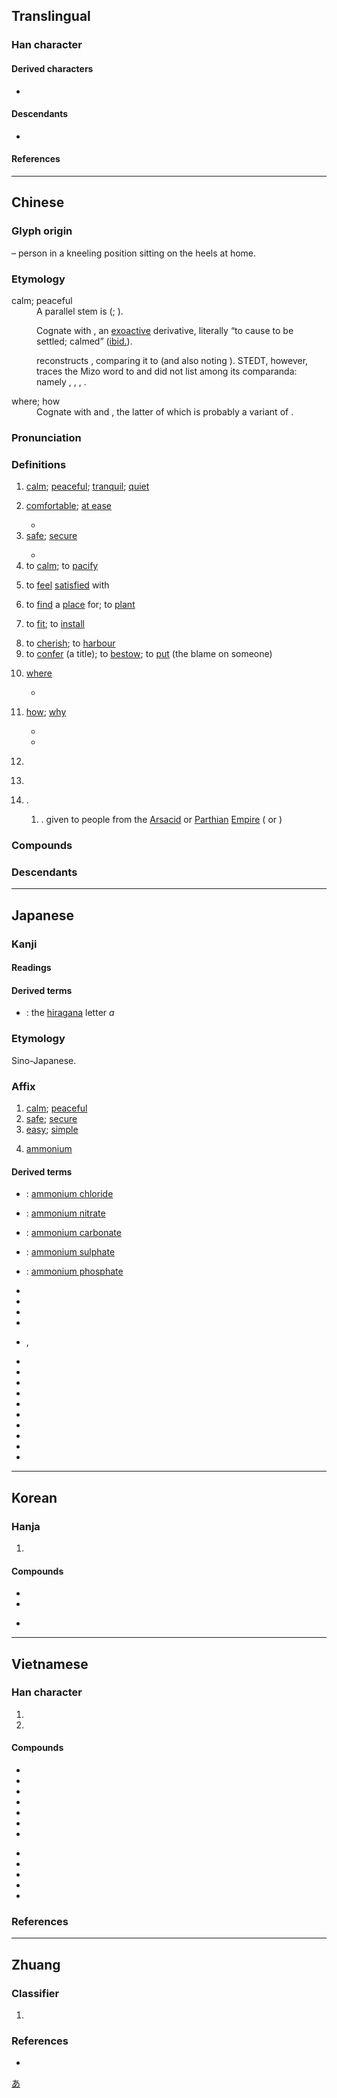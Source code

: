 {{character info}}
==Translingual==
{{stroke order|strokes=6}}
{{stroke order|type=animate}}

===Han character===
{{Han char|rn=40|rad=宀|as=03|sn=6|four=30404|canj=JV|ids=⿱宀女}}

====Derived characters====
* {{l|mul|[[侒]], [[咹]], [[垵]], [[姲]], [[峖]], [[𪫲]], [[按]], [[洝]], [[㫨]], [[胺]], [[桉]], [[𤇼]], [[𤥃]], [[𥅥]], [[𥞬]], [[𫃀]], [[𥿽]], [[𬢨]], [[銨]]([[铵]]), [[鞍]], [[𫗒]], [[𩣑]]([[䯃]]), [[鮟]]([[𩽾]]), [[𠡓]], [[䢿]], [[頞]], [[𮪂]], [[鴳]]([[𫛩]]), [[晏]], [[氨]], [[𡠺]], [[荌]], [[𡋅]], [[案]], [[䀂]], [[䅁]], [[㝧]], [[鞌]]}}

====Descendants====
* {{l|ja|あ}} {{q|[[hiragana|Hiragana]] character derived from [[man'yōgana]]}}

====References====
{{Han ref|kx=0282.080|dkj=07072|dj=0552.050|hdz=20913.090|uh=5B89}}

----

==Chinese==
{{zh-forms|alt=侒,𠕷,𭑨,𡚴}}
{{zh-wp|zh|yue|gan}}

===Glyph origin===
{{Han etyl}}
{{Han compound|宀|女|ls=ic|t1=house|t2=a woman or a kneeling person}} – person in a kneeling position sitting on the heels at home.

===Etymology===
; calm; peaceful
: A parallel stem is {{och-l|宴|to be at ease; to rest|id=2}} ({{zh-ref|Wang, 1982}}; {{zh-ref|Schuessler, 2007}}).

: Cognate with {{och-l|按|to push down with hand}}, an [[exoactive]] derivative, literally “to cause to be settled; calmed” ([[ibid.]]).

: {{zh-ref|Starostin}} reconstructs {{inh|zh|sit-pro||*ʔɨāɫ|rest}}, comparing it to {{cog|lus|âwl||to rest}} (and also noting {{cog|dhi|tr=el-ka|t=good}}). STEDT, however, traces the Mizo word to {{cog|sit-pro|*s-grwal ~ *ʔwal||finish, loose, relax}} and did not list {{och-l|安}} among its comparanda: namely {{och-l|完}}, {{och-l|緩}}, {{och-l|諼}}, {{och-l|援}}.

; where; how
: Cognate with {{och-l|惡|id=1|how}} and {{och-l|焉|where; how|id=1+3}}, the latter of which is probably a variant of {{och-l|安}}.

===Pronunciation===
{{zh-pron
|m=ān
|m-s=ngan1
|dg=нан1
|c=on1
|c-t=on1
|g=ngon1
|h=pfs=ôn;gd=on1
|j=ghan1
|mb=úing
|md=ăng
|mn=ml,jj,tw:an/ml,jj,tw:oaⁿ
|mn_note=an - literary; oaⁿ - vernacular
|mn-t=ang1/uan1
|mn-t_note=ang1 - literary; uan1 - vernacular
|w=1oe
|x=ngan1
|mc=y
|oc=y
|ma=Zh-ān.oga
|mna=Taiwanese-The_Vowel_a.ogg
|cat=a,adv,v,pron,n,pn
}}

===Definitions===
{{zh-hanzi}}

# [[calm]]; [[peaceful]]; [[tranquil]]; [[quiet]]
#: {{zh-x|安寧|peaceful; tranquil}}
#: {{zh-x|安睡|to sleep peacefully}}
#: {{zh-x|不安|uneasy; disturbed}}
# [[comfortable]]; [[at ease]]
#: {{zh-x|安逸|easy and comfortable}}
#* {{zh-x|君子 食 無 求 飽，居 無 求 安。|He who aims to be a man of complete virtue in his food does not seek to gratify his appetite, nor in his dwelling place does he seek the appliances of '''ease'''.|ref=Analects}}
# [[safe]]; [[secure]]
#: {{zh-x|安然無恙|safe and sound}}
#: {{zh-x|轉危為{wéi}安|}}
#* {{zh-x|是故 君子 安 而 不 忘 危，存 而 不 忘 亡，治 而 不 忘 亂；是以 身 安 而 國家 可 保 也。|Therefore the superior man, when '''resting in safety''', does not forget that danger may come; when in a state of security, he does not forget the possibility of ruin; and when all is in a state of order, he does not forget that disorder may come. Thus his person is kept '''safe''', and his states and all their clans can be preserved.|ref=Yijing}}
# to [[calm]]; to [[pacify]]
#: {{zh-x|安神|to calm the nerves}}
#: {{zh-x|除暴安良|to get rid of bullies and bring peace to good people}}
#: {{zh-x|天{Tiān}安門|[[Tian'anmen|Tian'''an'''men]], Beijing; literally "the gate of Heaven's '''peacemaking'''"}}
# to [[feel]] [[satisfied]] with
#: {{zh-x|安於現狀|to be content with the status quo (and unwilling to progress)}}
#: {{zh-x|安貧樂道|to be happy to live a simple and virtuous life}}
# to [[find]] a [[place]] for; to [[plant]]
#: {{zh-x|安插|to place (somebody) in a certain position}}
#: {{zh-x|安家落戶|to settle in a new place}}
# to [[fit]]; to [[install]]
#: {{zh-x|安 電燈|to install electric lighting}}
# to [[cherish]]; to [[harbour]]
# to [[confer]] (a title); to [[bestow]]; to [[put]] (the blame on someone)
#: {{zh-x|隨便 給 他 安 個 罪名|}} 
# {{lb|zh|literary}} [[where]]
#* {{zh-x|沛公 安 在？|'''Where''' is Pei Gong (Liu Bang)?|ref=Shiji}}
# {{lb|zh|literary}}  [[how]]; [[why]]
#* {{zh-x|暴 而 不 戢，安 能 保 大？|Cruel and not calling in the weapons of war, '''how''' can I preserve our greatness?|ref=Zuozhuan}}
#* {{zh-x|雄 兔 腳 撲朔，雌 兔 眼 迷離。兩 兔 傍 地 走，安 能 辨 我 是 雄 雌？|The buck bounds here and there, whilst the doe has narrow eyes. But when the two rabbits run side by side, '''how''' can you tell the female from the male?|CL|ref={{w2|zh|pref=《|s:zh:木蘭詩|木蘭詩|suf=》}}; [[s:en:Translation:Ballad of Mulan|translation]] by Jack Yuan}}
# {{lb|zh|physics}} {{zh-short|安培|[[ampere]]}}
# {{zh-short|安非他命|amphetamine}}
#: {{zh-x|吸安|to use amphetamine (illegally)}}
# {{surname|zh|nodot=1}}.
#: {{zh-x|^安 ^祿-山|{{w|An Lushan|'''An''' Lushan}}}}
## {{lb|zh|historical}} {{surname|zh|nodot=1}}. given to people from the [[Arsacid]] or [[Parthian]] [[empire|Empire]] ({{zh-l|安息|tr=-}} or {{zh-l|安國|tr=-}})

===Compounds===
{{zh-der|安邦定國|安不上|安步當車|安插|安道爾|安德魯|安抵|安定|安堵|安頓|安放|安分|安分守己|安撫|安咐|安哥拉|安好|安家|安家費|安家立業|安家落戶|安靜|安居|安居工程|安居樂業|安康|安拉|安樂|安樂死|安樂窩|安樂椅|安理會|安眠|安眠藥|安民|安民告示|安那其主義|安寧|安排|安培|安培計|安培小時|安貧樂道|安寢|安全|安全玻璃|安全帶|安全島|安全燈|安全電壓|安全閥|安全理事會|安全帽|安全門|安全剃刀|安全係數|安然|安然無恙|安如磐石|安如泰山|安設|安身|安身立命|安神|安生|安適|安舒|安睡|安泰|安提瓜和巴布達|安恬|安土重遷|安妥|安危|安慰|安穩|安息|安息日|安息香|安息香酸|安閒|安詳|安享|安歇|安心|安心落意|安逸|安佚|安營|安營扎寨|安於|安葬|安扎|安枕|安知|安之若素|安置|安裝|恐懼不安|動盪不安|保安|安度|安享天年|安住|公安局|安濟坊|安坐|安靖|不安席|內興安嶺|安身樂業|安南|問安|安能|安克拉治|奉安|安大略湖|安貧樂賤|安定學派|惶悚不安|安足|平安火|安良|安必思危|奠安|安和|大興安嶺|安陽河|建安風骨|安若泰山|平安夜|不安|怏怏不安|安分守紀|安富恤貧|安廣|冒露安身|安胎藥|六安茶|帶眼安眉|居安資深|安常處順|宴安鴆毒|呂安題鳳|不得安穩|平安竹報|安床|印第安人|偏安|保國安民|安陵|怔忡不安|安身之地|安然無事|不安於室|不得安身|保安林|上下相安|安瀋鐵路|居無求安|不安本分|安史之亂|安於泰山|安富|去危就安|大安溪|慰安婦|安骨|慈安太后|安全率|安非他命|安定翼|吉安鄉|惶惶不安|惴惴不安|安上|安南子|一路平安|安寧照顧|安枕而臥|安營紮寨|問安視膳|寢不安席|安處|佈陣安營|不安於位|忐忑不安|安坐待斃|心安神泰|心安|安靈|國泰民安|備安庫|安提阿|安身之處|安享餘年|安眉帶眼|安樂國|惶恐不安|安山岩|弭盜安民|安下|建安七子|便安|安雅|安邊|安養|安卡拉|平安險|平安|安堵樂業|報竹平安|安全距離|安碓磑|安全電流|安富恤窮|不安分|安曼|安打|居安慮危|居安思危|局蹐不安|安於現狀|安平古堡|安釘子|安於一隅|少安無躁|人不自安|安和樂利|寢食不安|小興安嶺|宴安|安民恤眾|安太歲|安在|安輿|富國安民|平安無事|安全梯|安步|安童|安宅正路|建安|安魂曲|安香|安靜自在|安難|安集|安門|安邦治國|安適如常|安辦|安輯|安身之所|安跡|安貧守道|安謐|安親班|安胡|安胎符|安聲|安老院|安禪|安石榴|安營下寨|安瀾|安泊|安汶島|安死|安樂世界|安業|安根子|安枕無憂|安普|安息香樹|安得|安康計畫|安座|安常履順|安帖|安富尊榮|安宿|安定均衡|安定器|安存|安如盤石|安堵如故|安培定則|安土|安固|安命|安可|安厝|安南山脈|安全速度|安全火柴|安全期|安全感|安全刀片|安內攘外|安內|安伏|安仁鬢秋|安人|安之若命|安不忘危|守道安貧|乂安|偷安|安平港|交通安全|安貧|建安體|妨害治安|安著|寢食難安|坐立不安|太安|安土樂業|安哥拉兔|安守本分|坐不安席|保安處分|建安文學|大槐安國|天安門|大安|安安穩穩|大不安|安闍那|安席|坐臥不安|少安毋躁|平平安安|安公子|國安法|國安局|安家帖|不安其室|侷促不安|安邦|公共安全|保安族|安宅|局促不安|安安靜靜|床下安床|公安體|久安長治|六神不安|慰安|心安理得|安家樂業|入土為安|報任安書|安息年|安老懷少|平安帖|床上安床|六畜不安|安琪兒|寢不遑安|保安警察|公安|少安勿躁|不安生|安全氣囊|福安|民不安枕|永安宮|神安氣定|招安|民安物阜|打火安身|治安機關|於心不安|知命安身|民安國泰|社會安全|治安|樂道安貧|樂業安居|濟世安民|懷安|朱理安曆|炕上安鍋|神安氣集|損人安己|柳安|萬安|濟世安人|潘安容儀|知安忘危|相安無事|相安|樂天安命|潘安再世|盧安達|盤石之安|槐安國|欠安|泰山之安|晚安|畏難苟安|新安派|潘安白髮|治國安民|捨安就危|物阜民安|攘外安內|濟世安邦|潘安之貌|潘安|燕安|燕安鴆毒|教安|撫安|治安策|治安法庭|毫安|歲歲平安|栗栗不安|擲果潘安|早安|結夏安居|鈞安|集體安全|頭上安頭|跼蹐不安|踧踖不安|轉側不安|銀安殿|緊張不安|良心不安|臥不安枕|討安歇|除暴安良|長安如弈|請安|苟且偷安|處安思危|艾安|立業安邦|黛安娜|誨安|長安|臺安|能忍自安|興國安邦|麾安|立鼎安爐|袁安臥雪|貪安好逸|高枕安寢|高山安仰|靈安社|養心安神|立國安邦|臥不安席|高枕安臥|阿利安人|隨遇而安|隨寓而安|索米長安|靖安|門裡安心|長治久安|錫安主義|西安事變|苟安|道安|雅利安|苟安一隅|辛安驛|變危為安|長安道上|謝安折屐|錫安|計將安出|覆盂之安|行坐不安|興安嶺|立命安身|轉危為安|竹報平安|永安|安陸|六安|安村|泰安|武安|松安|紅安|遠安|安福寺|咸安|安陽|馬安|淮安|安坪|東安|鎮安|海安|海安集|吉安|望安|安平|甕安|定安|民安|碇安|翔安|同安|安迪爾|南安|雅安|西安|安凱|安車|安徽|雄安:[[Xiong'an]]}}

{{zh-cat|Intermediate}}

===Descendants===
{{CJKV||あん|안|an}}

----

==Japanese==

===Kanji===
{{ja-kanji|grade=3|rs=宀03安}}

====Readings====
{{ja-readings
|goon=あん
|kanon=あん
|kun=やす-い, やす-らか, やす-んじる, いずく-んぞ
|nanori=あ, あす, あず, あっ, や
}}

====Derived terms====
* {{l|ja|あ}}: the [[hiragana]] letter ''a''

[[Category:Han characters from which hiragana were derived|あ]]

===Etymology===
{{ja-kanjitab|あん|yomi=o}}
Sino-Japanese.

===Affix===
{{ja-pos|あん|affix}}

# [[calm]]; [[peaceful]]
# [[safe]]; [[secure]]
# [[easy]]; [[simple]]
# {{lb|ja|chemistry|sort=あん}} [[ammonium]]

====Derived terms====
{{der-top|Compounds}}
* {{ja-r|塩安|えんあん}}: [[ammonium chloride]]
* {{ja-r|硝安|しょうあん}}: [[ammonium nitrate]]
* {{ja-r|炭安|たんあん}}: [[ammonium carbonate]]
* {{ja-r|硫安|りゅうあん}}: [[ammonium sulphate]]
* {{ja-r|燐安|りんあん}}: [[ammonium phosphate]]
* {{ja-r|安易|あんい}}
* {{ja-r|安逸|あんいつ}}
* {{ja-r|安穏|あんのん}}
* {{ja-r|安危|あんき}}
* {{ja-r|安心|あんしん}}, {{ja-r|安心|あんじん}}
* {{ja-r|安息|あんそく}}
* {{ja-r|安泰|あんたい}}
* {{ja-r|安置|あんち}}
* {{ja-r|安直|あんちょく}}
* {{ja-r|安堵|あんど}}
* {{ja-r|安寧|あんねい}}
* {{ja-r|安否|あんぴ}}
* {{ja-r|安眠|あんみん}}
* {{ja-r|安楽|あんらく}}
* {{ja-r|安宿|やすやど}}
{{der-bottom}}

----

==Korean==

===Hanja===
{{ko-hanja|편안|안}}

# {{hanja form of|안|[[peace]], [[peacefulness]]}}

====Compounds====
{{top2}}
* {{ko-l|안전|安全}}
* {{ko-l|안심|安心}}
{{mid2}}
* {{ko-l|안녕|安寧}}
{{bottom}}

----

==Vietnamese==

===Han character===
{{vi-readings|rs=宀03
|hanviet=an-tdcndg;tdcntd;gdhn;bonet;genibrel, yên-bonet;genibrel
|phienthiet=
|nom=yên-tdcndg;tdcntd;gdhn;btcn;bonet;taberd, an-tdcndg;tdcntd;bonet;taberd, án-tdcndg, ăn-tdcndg
}}

# {{han tu form of|an|[[safe]]; [[secure]]}}
# {{han tu form of|yên|[[calm]]; [[peaceful]]}}

====Compounds====
{{der-top3|Compounds derived from {{vi-l|安|an}}}}
* {{vi-l|安南|An Nam}}
* {{vi-l|安然|an nhiên}}
* {{vi-l|安寧|an ninh}}
* {{vi-l|安全|an toàn}}
* {{vi-l|保安|bảo an}}
* {{vi-l|平安|bình an}}
* {{vi-l|公安|công an}}
{{der-bottom}}

{{der-top3|Compounds derived from {{vi-l|安|yên}}}}
* {{vi-l|平安|bình yên}}
* {{vi-l|興安|Hưng Yên}}
* {{vi-l|安穩|yên ổn}}
* {{vi-l|安心|yên tâm}}
* {{vi-l|安靜|yên tĩnh}}
{{der-bottom}}

===References===
<references/>

----

==Zhuang==

===Classifier===
{{za-head|classifier}}

# {{alternative form of|za|𬻹||{{za-sawndip form of|aen}}}}

===References===
* {{R:za:GZZZD|1}}
